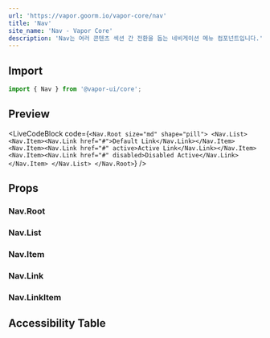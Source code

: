 ```yaml
---
url: 'https://vapor.goorm.io/vapor-core/nav'
title: 'Nav'
site_name: 'Nav - Vapor Core'
description: 'Nav는 여러 콘텐츠 섹션 간 전환을 돕는 네비게이션 메뉴 컴포넌트입니다.'
---
```


## Import

```js
import { Nav } from '@vapor-ui/core';
```

## Preview

<LiveCodeBlock
    code={`<Nav.Root size="md" shape="pill">
<Nav.List>
    <Nav.Item><Nav.Link href="#">Default Link</Nav.Link></Nav.Item>
    <Nav.Item><Nav.Link href="#" active>Active Link</Nav.Link></Nav.Item>
    <Nav.Item><Nav.Link href="#" disabled>Disabled Active</Nav.Link></Nav.Item>
</Nav.List>
</Nav.Root>`}
/>

## Props

### Nav.Root

<PropsTable file="nav" section="props" />

### Nav.List

<PropsTable file="nav" section="listProps" />

### Nav.Item

<PropsTable file="nav" section="itemProps" />

### Nav.Link

<PropsTable file="nav" section="linkProps" />

### Nav.LinkItem

<PropsTable file="nav" section="linkItemProps" />

## Accessibility Table

<AccessibilityTable file="nav" />
